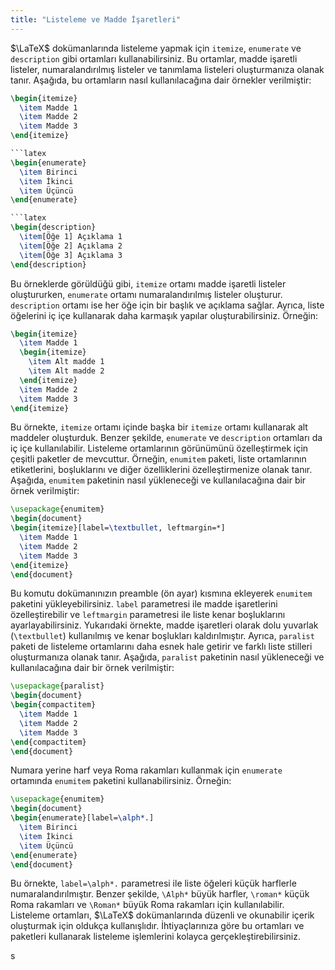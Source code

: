 ```yaml
---
title: "Listeleme ve Madde İşaretleri"
---
```


$\LaTeX$ dokümanlarında listeleme yapmak için `itemize`, `enumerate` ve `description` gibi ortamları kullanabilirsiniz. Bu ortamlar, madde işaretli listeler, numaralandırılmış listeler ve tanımlama listeleri oluşturmanıza olanak tanır. Aşağıda, bu ortamların nasıl kullanılacağına dair örnekler verilmiştir:

```latex
\begin{itemize}
  \item Madde 1
  \item Madde 2
  \item Madde 3
\end{itemize}

```latex
\begin{enumerate}
  \item Birinci
  \item İkinci
  \item Üçüncü
\end{enumerate}

```latex
\begin{description}
  \item[Öğe 1] Açıklama 1
  \item[Öğe 2] Açıklama 2
  \item[Öğe 3] Açıklama 3
\end{description}
```

Bu örneklerde görüldüğü gibi, `itemize` ortamı madde işaretli listeler oluştururken, `enumerate` ortamı numaralandırılmış listeler oluşturur. `description` ortamı ise her öğe için bir başlık ve açıklama sağlar.
Ayrıca, liste öğelerini iç içe kullanarak daha karmaşık yapılar oluşturabilirsiniz. Örneğin:

```latex
\begin{itemize}
  \item Madde 1
  \begin{itemize}
    \item Alt madde 1
    \item Alt madde 2
  \end{itemize}
  \item Madde 2
  \item Madde 3
\end{itemize}
```
Bu örnekte, `itemize` ortamı içinde başka bir `itemize` ortamı kullanarak alt maddeler oluşturduk. Benzer şekilde, `enumerate` ve `description` ortamları da iç içe kullanılabilir.
Listeleme ortamlarının görünümünü özelleştirmek için çeşitli paketler de mevcuttur. Örneğin, `enumitem` paketi, liste ortamlarının etiketlerini, boşluklarını ve diğer özelliklerini özelleştirmenize olanak tanır. Aşağıda, `enumitem` paketinin nasıl yükleneceği ve kullanılacağına dair bir örnek verilmiştir:

```latex
\usepackage{enumitem}
\begin{document}
\begin{itemize}[label=\textbullet, leftmargin=*]
  \item Madde 1
  \item Madde 2
  \item Madde 3
\end{itemize}
\end{document}
```

Bu komutu dokümanınızın preamble (ön ayar) kısmına ekleyerek `enumitem` paketini yükleyebilirsiniz. `label` parametresi ile madde işaretlerini özelleştirebilir ve `leftmargin` parametresi ile liste kenar boşluklarını ayarlayabilirsiniz. Yukarıdaki örnekte, madde işaretleri olarak dolu yuvarlak (`\textbullet`) kullanılmış ve kenar boşlukları kaldırılmıştır. Ayrıca, `paralist` paketi de listeleme ortamlarını daha esnek hale getirir ve farklı liste stilleri oluşturmanıza olanak tanır. Aşağıda, `paralist` paketinin nasıl yükleneceği ve kullanılacağına dair bir örnek verilmiştir:

```latex
\usepackage{paralist}
\begin{document}
\begin{compactitem}
  \item Madde 1
  \item Madde 2
  \item Madde 3
\end{compactitem}
\end{document}
```

Numara yerine harf veya Roma rakamları kullanmak için `enumerate` ortamında `enumitem` paketini kullanabilirsiniz. Örneğin:
```latex
\usepackage{enumitem}
\begin{document}
\begin{enumerate}[label=\alph*.]
  \item Birinci
  \item İkinci
  \item Üçüncü
\end{enumerate}
\end{document}
```
Bu örnekte, `label=\alph*.` parametresi ile liste öğeleri küçük harflerle numaralandırılmıştır. Benzer şekilde, `\Alph*` büyük harfler, `\roman*` küçük Roma rakamları ve `\Roman*` büyük Roma rakamları için kullanılabilir.
Listeleme ortamları, $\LaTeX$ dokümanlarında düzenli ve okunabilir içerik oluşturmak için oldukça kullanışlıdır. İhtiyaçlarınıza göre bu ortamları ve paketleri kullanarak listeleme işlemlerini kolayca gerçekleştirebilirsiniz.

s